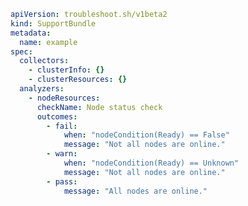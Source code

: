 ```yaml
apiVersion: troubleshoot.sh/v1beta2
kind: SupportBundle
metadata:
  name: example
spec:
  collectors:
    - clusterInfo: {}
    - clusterResources: {}
  analyzers:
    - nodeResources:
      checkName: Node status check
      outcomes:
        - fail:
            when: "nodeCondition(Ready) == False"
            message: "Not all nodes are online."
        - warn:
            when: "nodeCondition(Ready) == Unknown"
            message: "Not all nodes are online."
        - pass:
            message: "All nodes are online."
```